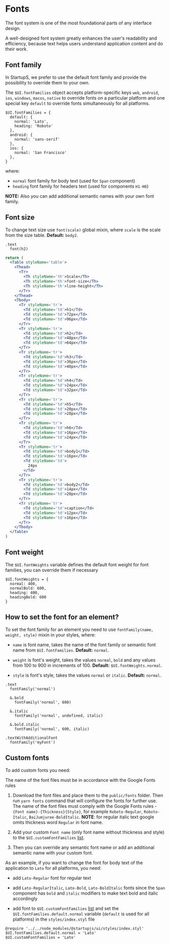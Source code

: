 
# Fonts

The font system is one of the most foundational parts of any interface design.

A well-designed font system greatly enhances the user's readability and efficiency, because text helps users understand application content and do their work.

## Font family

In StartupS, we prefer to use the default font family and provide the possibility to override them to your own.

The `$UI.fontFamilies` object accepts platform-specific keys `web`, `android`, `ios`, `windows`, `macos`, `native` to override fonts on a particular platform and one special key `default` to override fonts simultaneously for all platforms.

```styl
$UI.fontFamilies = {
  default: {
    normal: 'Lato',
    heading: 'Roboto'
  },
  android: {
    normal: 'sans-serif'
  },
  ios: {
    normal: 'San Francisco'
  },
}
```

where:

* `normal` font family for body text (used for `Span` component)
* `heading` font family for headers text (used for components `H1-H6`)

**NOTE:** Also you can add additional semantic names with your own font family.

## Font size

To change text size use `font(scale)` global mixin, where `scale` is the scale from the size table. **Default:** `body2`.

```stylus
.text
  font(h2)
```

```jsx example pure
return (
  <Table styleName='table'>
    <Thead>
      <Tr>
        <Th styleName='th'>Scale</Th>
        <Th styleName='th'>font-size</Th>
        <Th styleName='th'>line-height</Th>
      </Tr>
    </Thead>
    <Tbody>
      <Tr styleName='tr'>
        <Td styleName='td'>h1</Td>
        <Td styleName='td'>72px</Td>
        <Td styleName='td'>96px</Td>
      </Tr>
      <Tr styleName='tr'>
        <Td styleName='td'>h2</Td>
        <Td styleName='td'>48px</Td>
        <Td styleName='td'>64px</Td>
      </Tr>
      <Tr styleName='tr'>
        <Td styleName='td'>h3</Td>
        <Td styleName='td'>36px</Td>
        <Td styleName='td'>48px</Td>
      </Tr>
      <Tr styleName='tr'>
        <Td styleName='td'>h4</Td>
        <Td styleName='td'>24px</Td>
        <Td styleName='td'>32px</Td>
      </Tr>
      <Tr styleName='tr'>
        <Td styleName='td'>h5</Td>
        <Td styleName='td'>20px</Td>
        <Td styleName='td'>28px</Td>
      </Tr>
      <Tr styleName='tr'>
        <Td styleName='td'>h6</Td>
        <Td styleName='td'>16px</Td>
        <Td styleName='td'>24px</Td>
      </Tr>
      <Tr styleName='tr'>
        <Td styleName='td'>body1</Td>
        <Td styleName='td'>16px</Td>
        <Td styleName='td'>
          24px
        </Td>
      </Tr>
      <Tr styleName='tr'>
        <Td styleName='td'>body2</Td>
        <Td styleName='td'>14px</Td>
        <Td styleName='td'>20px</Td>
      </Tr>
      <Tr styleName='tr'>
        <Td styleName='td'>caption</Td>
        <Td styleName='td'>12px</Td>
        <Td styleName='td'>16px</Td>
      </Tr>
    </Tbody>
  </Table>
)
```

## Font weight

The `$UI.fontWeights` variable defines the default font weight for font families, you can override them if necessary

```stylus
$UI.fontWeights = {
  normal: 400,
  normalBold: 600,
  heading: 400,
  headingBold: 600
}
```

## How to set the font for an element?

To set the font family for an element you need to use `fontFamily(name, weight, style)` mixin in your styles, where:

* `name` is font name, takes the name of the font family or semantic font name from `$UI.fontFamilies`. **Default:**  `normal`.

* `weight` is font's weight, takes the values `normal`, `bold` and any values from 100 to 900 in increments of 100. **Default:** `$UI.fontWeights.normal`.

* `style` is font's style, takes the values `normal` or `italic`. **Default:** `normal`.


```stylus
.text
  fontFamily('normal')

  &.bold
    fontFamily('normal', 600)

  &.italic
    fontFamily('normal', undefined, italic)

  &.bold.italic
    fontFamily('normal', 600, italic)

.textWithAdditionalFont
  fontFamily('myFont')
```

## Custom fonts

To add custom fonts you need:

The name of the font files must be in accordance with the Google Fonts rules

1. Download the font files and place them to the `public/fonts` folder. Then run `yarn fonts` command that will configure the fonts for further use. The name of the font files must comply with the Google Fonts rules - `{Font name}-{Thickness}{Style}`, for example `Roboto-Regular`, `Roboto-Italic`, `BaiJumjuree-BoldItalic`. **NOTE**: for regular italic text google omits thickness word `Regular` in font name.

1. Add your custom `Font name` (only font name without thickness and style) to the `$UI.customFontFamilies` [list](https://stylus-lang.com/docs/iteration.html).

1. Then you can override any semantic font name or add an additional semantic name with your custom font.

As an example, if you want to change the font for body text of the application to `Lato` for all platforms, you need:

* add `Lato-Regular` font for regular text

* add `Lato-RegularItalic`, `Lato-Bold`, `Lato-BoldItalic` fonts since the `Span` component has `bold` and `italic` modifiers to make text bold and italic accordingly

* add font to `$UI.customFontFamilies` [list](https://stylus-lang.com/docs/iteration.html) and set the `$UI.fontFamilies.default.normal` variable (`default` is used for all platforms) in the `styles/index.styl` file

```stylus
@require '../../node_modules/@startupjs/ui/styles/index.styl'
$UI.fontFamilies.default.normal = 'Lato'
$UI.customFontFamilies = 'Lato'
```
